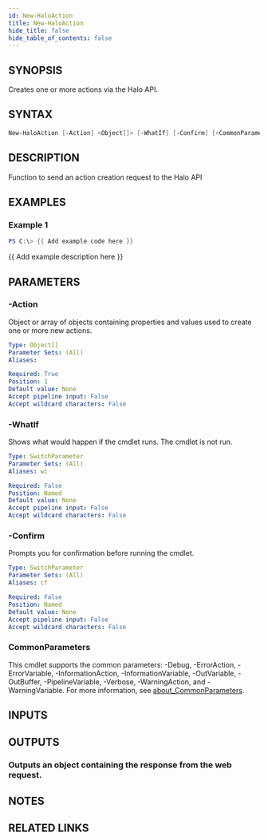 ```yaml
---
id: New-HaloAction
title: New-HaloAction
hide_title: false
hide_table_of_contents: false
---
```


## SYNOPSIS

Creates one or more actions via the Halo API.

## SYNTAX

```powershell
New-HaloAction [-Action] <Object[]> [-WhatIf] [-Confirm] [<CommonParameters>]
```

## DESCRIPTION

Function to send an action creation request to the Halo API

## EXAMPLES

### Example 1

```powershell
PS C:\> {{ Add example code here }}
```

{{ Add example description here }}

## PARAMETERS

### -Action

Object or array of objects containing properties and values used to create one or more new actions.

```yaml
Type: Object[]
Parameter Sets: (All)
Aliases:

Required: True
Position: 1
Default value: None
Accept pipeline input: False
Accept wildcard characters: False
```

### -WhatIf

Shows what would happen if the cmdlet runs.
The cmdlet is not run.

```yaml
Type: SwitchParameter
Parameter Sets: (All)
Aliases: wi

Required: False
Position: Named
Default value: None
Accept pipeline input: False
Accept wildcard characters: False
```

### -Confirm

Prompts you for confirmation before running the cmdlet.

```yaml
Type: SwitchParameter
Parameter Sets: (All)
Aliases: cf

Required: False
Position: Named
Default value: None
Accept pipeline input: False
Accept wildcard characters: False
```

### CommonParameters

This cmdlet supports the common parameters: -Debug, -ErrorAction, -ErrorVariable, -InformationAction, -InformationVariable, -OutVariable, -OutBuffer, -PipelineVariable, -Verbose, -WarningAction, and -WarningVariable. For more information, see [about_CommonParameters](http://go.microsoft.com/fwlink/?LinkID=113216).

## INPUTS

## OUTPUTS

### Outputs an object containing the response from the web request.

## NOTES

## RELATED LINKS
